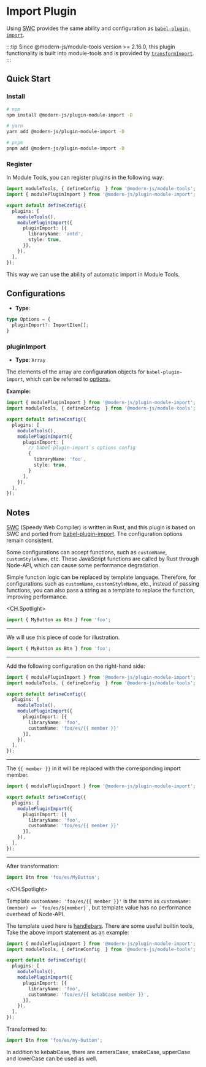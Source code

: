 # Import Plugin

Using [SWC](https://swc.rs/) provides the same ability and configuration as [`babel-plugin-import`](https://github.com/umijs/babel-plugin-import).

:::tip
Since @modern-js/module-tools version >= 2.16.0, this plugin functionality is built into module-tools and is provided by [`transformImport`](api/config/build-config.html#transformimport).
:::

## Quick Start

### Install

```bash
# npm
npm install @modern-js/plugin-module-import -D

# yarn
yarn add @modern-js/plugin-module-import -D

# pnpm
pnpm add @modern-js/plugin-module-import -D
```

### Register

In Module Tools, you can register plugins in the following way:

```ts
import moduleTools, { defineConfig  } from '@modern-js/module-tools';
import { modulePluginImport } from '@modern-js/plugin-module-import';

export default defineConfig({
  plugins: [
    moduleTools(),
    modulePluginImport({
      pluginImport: [{
        libraryName: 'antd',
        style: true,
      }],
    }),
  ],
});
```

This way we can use the ability of automatic import in Module Tools.

## Configurations

* **Type**:

```ts
type Options = {
  pluginImport?: ImportItem[];
}
```

### pluginImport

* **Type**: `Array`

The elements of the array are configuration objects for `babel-plugin-import`, which can be referred to [options](https://github.com/umijs/babel-plugin-import#options)。

**Example:**

```ts
import { modulePluginImport } from '@modern-js/plugin-module-import';
import moduleTools, { defineConfig  } from '@modern-js/module-tools';

export default defineConfig({
  plugins: [
    moduleTools(),
    modulePluginImport({
      pluginImport: [
        // babel-plugin-import`s options config
        {
          libraryName: 'foo',
          style: true,
        }
      ],
    }),
  ],
});
```

## Notes

[SWC](https://swc.rs/) (Speedy Web Compiler) is written in Rust, and this plugin is based on SWC and ported from [babel-plugin-import](https://github.com/umijs/babel-plugin-import). The configuration options remain consistent.

Some configurations can accept functions, such as `customName`, `customStyleName`, etc. These JavaScript functions are called by Rust through Node-API, which can cause some performance degradation.

Simple function logic can be replaced by template language. Therefore, for configurations such as `customName`, `customStyleName`, etc., instead of passing functions, you can also pass a string as a template to replace the function, improving performance.

<CH.Spotlight>

```ts
import { MyButton as Btn } from 'foo';
```

---

We will use this piece of code for illustration.

```ts
import { MyButton as Btn } from 'foo';
```

---

Add the following configuration on the right-hand side:

```ts
import { modulePluginImport } from '@modern-js/plugin-module-import';
import moduleTools, { defineConfig  } from '@modern-js/module-tools';

export default defineConfig({
  plugins: [
    moduleTools(),
    modulePluginImport({
      pluginImport: [{
        libraryName: 'foo',
        customName: 'foo/es/{{ member }}'
      }],
    }),
  ],
});
```

---

The `{{ member }}` in it will be replaced with the corresponding import member.

```ts focus=8:8
import { modulePluginImport } from '@modern-js/plugin-module-import';

export default defineConfig({
  plugins: [
    modulePluginImport({
      pluginImport: [{
        libraryName: 'foo',
        customName: 'foo/es/{{ member }}'
      }],
    }),
  ],
});
```

---
After transformation:

```ts
import Btn from 'foo/es/MyButton';
```

</CH.Spotlight>

Template `customName: 'foo/es/{{ member }}'` is the same as `` customName: (member) => `foo/es/${member}` ``, but template value has no performance overhead of Node-API.

The template used here is [handlebars](https://handlebarsjs.com). There are some useful builtin tools, Take the above import statement as an example:

```ts focus=8:8
import { modulePluginImport } from '@modern-js/plugin-module-import';
import moduleTools, { defineConfig  } from '@modern-js/module-tools';

export default defineConfig({
  plugins: [
    moduleTools(),
    modulePluginImport({
      pluginImport: [{
        libraryName: 'foo',
        customName: 'foo/es/{{ kebabCase member }}',
      }],
    }),
  ],
});
```

Transformed to:

```ts
import Btn from 'foo/es/my-button';
```

In addition to kebabCase, there are cameraCase, snakeCase, upperCase and lowerCase can be used as well.
